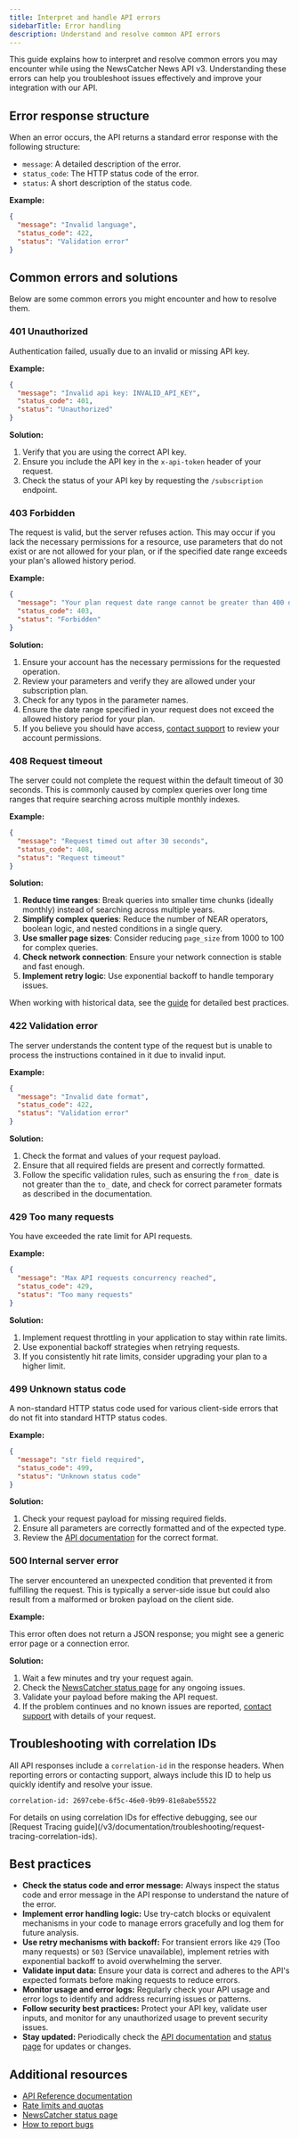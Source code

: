```yaml
---
title: Interpret and handle API errors
sidebarTitle: Error handling
description: Understand and resolve common API errors
---
```


This guide explains how to interpret and resolve common errors you may encounter
while using the NewsCatcher News API v3. Understanding these errors can help you
troubleshoot issues effectively and improve your integration with our API.

## Error response structure

When an error occurs, the API returns a standard error response with the
following structure:

- `message`: A detailed description of the error.
- `status_code`: The HTTP status code of the error.
- `status`: A short description of the status code.

**Example:**

```json
{
  "message": "Invalid language",
  "status_code": 422,
  "status": "Validation error"
}
```

## Common errors and solutions

Below are some common errors you might encounter and how to resolve them.

### 401 Unauthorized

Authentication failed, usually due to an invalid or missing API key.

**Example:**

```json
{
  "message": "Invalid api key: INVALID_API_KEY",
  "status_code": 401,
  "status": "Unauthorized"
}
```

**Solution:**

1. Verify that you are using the correct API key.
2. Ensure you include the API key in the `x-api-token` header of your request.
3. Check the status of your API key by requesting the `/subscription` endpoint.

### 403 Forbidden

The request is valid, but the server refuses action. This may occur if you lack
the necessary permissions for a resource, use parameters that do not exist or
are not allowed for your plan, or if the specified date range exceeds your
plan's allowed history period.

**Example:**

```json
{
  "message": "Your plan request date range cannot be greater than 400 days",
  "status_code": 403,
  "status": "Forbidden"
}
```

**Solution:**

1. Ensure your account has the necessary permissions for the requested
   operation.
2. Review your parameters and verify they are allowed under your subscription
   plan.
3. Check for any typos in the parameter names.
4. Ensure the date range specified in your request does not exceed the allowed
   history period for your plan.
5. If you believe you should have access,
   [contact support](https://support-sign-in.newscatcherapi.com/) to review your
   account permissions.

### 408 Request timeout

The server could not complete the request within the default timeout of 30
seconds. This is commonly caused by complex queries over long time ranges that
require searching across multiple monthly indexes.

**Example:**

```json
{
  "message": "Request timed out after 30 seconds",
  "status_code": 408,
  "status": "Request timeout"
}
```

**Solution:**

1. **Reduce time ranges**: Break queries into smaller time chunks (ideally
   monthly) instead of searching across multiple years.
2. **Simplify complex queries**: Reduce the number of NEAR operators, boolean
   logic, and nested conditions in a single query.
3. **Use smaller page sizes**: Consider reducing `page_size` from 1000 to 100
   for complex queries.
4. **Check network connection**: Ensure your network connection is stable and
   fast enough.
5. **Implement retry logic**: Use exponential backoff to handle temporary
   issues.

When working with historical data, see the
[guide](/v3/documentation/guides-and-concepts/working-with-historical-data) for
detailed best practices.

### 422 Validation error

The server understands the content type of the request but is unable to process
the instructions contained in it due to invalid input.

**Example:**

```json
{
  "message": "Invalid date format",
  "status_code": 422,
  "status": "Validation error"
}
```

**Solution:**

1. Check the format and values of your request payload.
2. Ensure that all required fields are present and correctly formatted.
3. Follow the specific validation rules, such as ensuring the `from_` date is
   not greater than the `to_` date, and check for correct parameter formats as
   described in the documentation.

### 429 Too many requests

You have exceeded the rate limit for API requests.

**Example:**

```json
{
  "message": "Max API requests concurrency reached",
  "status_code": 429,
  "status": "Too many requests"
}
```

**Solution:**

1. Implement request throttling in your application to stay within rate limits.
2. Use exponential backoff strategies when retrying requests.
3. If you consistently hit rate limits, consider upgrading your plan to a higher
   limit.

### 499 Unknown status code

A non-standard HTTP status code used for various client-side errors that do not
fit into standard HTTP status codes.

**Example:**

```json
{
  "message": "str field required",
  "status_code": 499,
  "status": "Unknown status code"
}
```

**Solution:**

1. Check your request payload for missing required fields.
2. Ensure all parameters are correctly formatted and of the expected type.
3. Review the [API documentation](/v3/api-reference) for the correct format.

### 500 Internal server error

The server encountered an unexpected condition that prevented it from fulfilling
the request. This is typically a server-side issue but could also result from a
malformed or broken payload on the client side.

**Example:**

This error often does not return a JSON response; you might see a generic error
page or a connection error.

**Solution:**

1. Wait a few minutes and try your request again.
2. Check the [NewsCatcher status page](https://status.newscatcherapi.com/) for
   any ongoing issues.
3. Validate your payload before making the API request.
4. If the problem continues and no known issues are reported,
   [contact support](https://support-sign-in.newscatcherapi.com/) with details
   of your request.

## Troubleshooting with correlation IDs

All API responses include a `correlation-id` in the response headers. When
reporting errors or contacting support, always include this ID to help us
quickly identify and resolve your issue.

```http
correlation-id: 2697cebe-6f5c-46e0-9b99-81e8abe55522
```

<Info>
  For details on using correlation IDs for effective debugging, see our [Request
  Tracing
  guide](/v3/documentation/troubleshooting/request-tracing-correlation-ids).
</Info>

## Best practices

- **Check the status code and error message:** Always inspect the status code
  and error message in the API response to understand the nature of the error.
- **Implement error handling logic:** Use try-catch blocks or equivalent
  mechanisms in your code to manage errors gracefully and log them for future
  analysis.
- **Use retry mechanisms with backoff:** For transient errors like `429` (Too
  many requests) or `503` (Service unavailable), implement retries with
  exponential backoff to avoid overwhelming the server.
- **Validate input data:** Ensure your data is correct and adheres to the API's
  expected formats before making requests to reduce errors.
- **Monitor usage and error logs:** Regularly check your API usage and error
  logs to identify and address recurring issues or patterns.
- **Follow security best practices:** Protect your API key, validate user
  inputs, and monitor for any unauthorized usage to prevent security issues.
- **Stay updated:** Periodically check the
  [API documentation](/v3/api-reference) and
  [status page](https://status.newscatcherapi.com) for updates or changes.

## Additional resources

- [API Reference documentation](/v3/api-reference)
- [Rate limits and quotas](/v3/api-reference/overview/rate-limits)
- [NewsCatcher status page](https://status.newscatcherapi.com)
- [How to report bugs](/v3/documentation/troubleshooting/report-bugs)
